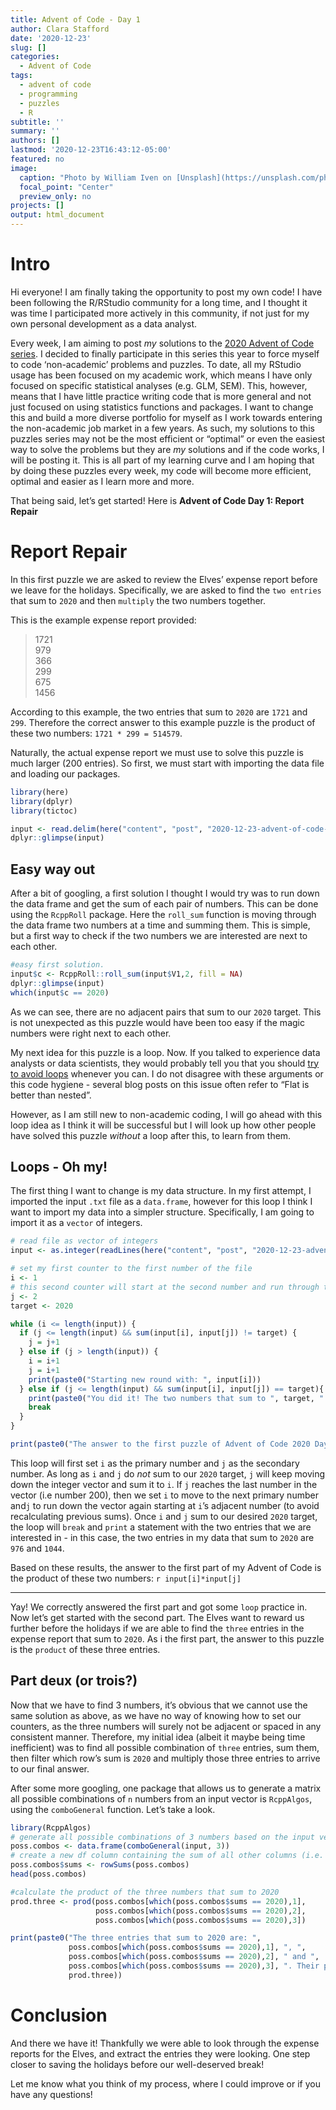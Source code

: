 ```yaml
---
title: Advent of Code - Day 1
author: Clara Stafford
date: '2020-12-23'
slug: []
categories:
  - Advent of Code
tags:
  - advent of code
  - programming
  - puzzles
  - R
subtitle: ''
summary: ''
authors: []
lastmod: '2020-12-23T16:43:12-05:00'
featured: no
image:
  caption: "Photo by William Iven on [Unsplash](https://unsplash.com/photos/jrh5lAq-mIs)"
  focal_point: "Center"
  preview_only: no
projects: []
output: html_document
---
```


# Intro 

Hi everyone! I am finally taking the opportunity to post my own code! I have been following the R/RStudio community for a long time, and I thought it was time I participated more actively in this community, if not just for my own personal development as a data analyst.

Every week, I am aiming to post *my* solutions to the [2020 Advent of Code series](https://adventofcode.com/2020). I decided to finally participate in this series this year to force myself to code 'non-academic' problems and puzzles. To date, all my RStudio usage has been focused on my academic work, which means I have only focused on specific statistical analyses (e.g. GLM, SEM). This, however, means that I have little practice writing code that is more general and not just focused on using statistics functions and packages. I want to change this and build a more diverse portfolio for myself as I work towards entering the non-academic job market in a few years. As such, my solutions to this puzzles series may not be the most efficient or "optimal" or even the easiest way to solve the problems but they are *my* solutions and if the code works, I will be posting it. This is all part of my learning curve and I am hoping that by doing these puzzles every week, my code will become more efficient, optimal and easier as I learn more and more.

That being said, let's get started! Here is **Advent of Code Day 1: Report Repair**

# Report Repair

In this first puzzle we are asked to review the Elves' expense report before we leave for the holidays. Specifically, we are asked to find the `two entries` that sum to `2020` and then `multiply` the two numbers together.

This is the example expense report provided:

> 1721  
979  
366  
299  
675  
1456  

According to this example, the two entries that sum to `2020` are `1721` and `299`. Therefore the correct answer to this example puzzle is the product of these two numbers: `1721 * 299 = 514579`.

Naturally, the actual expense report we must use to solve this puzzle is much larger (200 entries). So first, we must start with importing the data file and loading our packages. 


```r
library(here)
library(dplyr)
library(tictoc)

input <- read.delim(here("content", "post", "2020-12-23-advent-of-code-day-1", "input.txt"), header = FALSE)
dplyr::glimpse(input)
```


## Easy way out

After a bit of googling, a first solution I thought I would try was to run down the data frame and get the sum of each pair of numbers. This can be done using the `RcppRoll` package. Here the `roll_sum` function is moving through the data frame two numbers at a time and summing them. This is simple, but a first way to check if the two numbers we are interested are next to each other.

```r

#easy first solution.
input$c <- RcppRoll::roll_sum(input$V1,2, fill = NA)
dplyr::glimpse(input)
which(input$c == 2020)

```

As we can see, there are no adjacent pairs that sum to our `2020` target. This is not unexpected as this puzzle would have been too easy if the magic numbers were right next to each other.

My next idea for this puzzle is a loop. Now. If you talked to experience data analysts or data scientists, they would probably tell you that you should [try to avoid loops](https://medium.com/python-pandemonium/never-write-for-loops-again-91a5a4c84baf) whenever you can. I do not disagree with these arguments or this code hygiene - several blog posts on this issue often refer to "Flat is better than nested".

However, as I am still new to non-academic coding, I will go ahead with this loop idea as I think it will be successful but I will look up how other people have solved this puzzle *without* a loop after this, to learn from them.

## Loops - Oh my!

The first thing I want to change is my data structure. In my first attempt, I imported the input `.txt` file as a `data.frame`, however for this loop I think I want to import my data into a simpler structure. Specifically, I am going to import it as a `vector` of integers.

```r
# read file as vector of integers
input <- as.integer(readLines(here("content", "post", "2020-12-23-advent-of-code-day-1", "input.txt")))

# set my first counter to the first number of the file
i <- 1
# this second counter will start at the second number and run through the 198 other numbers and sum them to i
j <- 2
target <- 2020

while (i <= length(input)) {
  if (j <= length(input) && sum(input[i], input[j]) != target) {
    j = j+1
  } else if (j > length(input)) {
    i = i+1
    j = i+1
    print(paste0("Starting new round with: ", input[i]))
  } else if (j <= length(input) && sum(input[i], input[j]) == target){
    print(paste0("You did it! The two numbers that sum to ", target, " are ", input[i], " and ", input[j]))
    break
  }
}

print(paste0("The answer to the first puzzle of Advent of Code 2020 Day 1 is: ", input[i]*input[j]))


```

This loop will first set `i` as the primary number and `j` as the secondary number. As long as `i` and `j` do *not* sum to our `2020` target, `j` will keep moving down the integer vector and sum it to `i`. If `j` reaches the last number in the vector (i.e number 200), then we set `i` to move to the next primary number and`j` to run down the vector again starting at `i`'s adjacent number (to avoid recalculating previous sums). Once `i` and `j` sum to our desired `2020` target, the loop will `break` and `print` a statement with the two entries that we are interested in - in this case, the two entries in my data that sum to `2020` are `976` and `1044`.

Based on these results, the answer to the first part of my Advent of Code is the product of these two numbers: `r input[i]*input[j]`

***

Yay! We correctly answered the first part and got some `loop` practice in. Now let's get started with the second part. The Elves want to reward us further before the holidays if we are able to find the `three` entries in the expense report that sum to `2020`. As i the first part, the answer to this puzzle is the `product` of these three entries.

## Part deux (or trois?)

Now that we have to find 3 numbers, it's obvious that we cannot use the same solution as above, as we have no way of knowing how to set our counters, as the three numbers will surely not be adjacent or spaced in any consistent manner. Therefore, my initial idea (albeit it maybe being time inefficient) was to find all possible combination of `three` entries, sum them, then filter which row's sum is `2020` and multiply those three entries to arrive to our final answer.

After some more googling, one package that allows us to generate a matrix all possible combinations of `n` numbers from an input vector is `RcppAlgos`, using the `comboGeneral` function. Let's take a look.

```r
library(RcppAlgos)
# generate all possible combinations of 3 numbers based on the input vector from the problem
poss.combos <- data.frame(comboGeneral(input, 3))
# create a new df column containing the sum of all other columns (i.e. sums of all combinations of three numbers)
poss.combos$sums <- rowSums(poss.combos)
head(poss.combos)

#calculate the product of the three numbers that sum to 2020
prod.three <- prod(poss.combos[which(poss.combos$sums == 2020),1],
                   poss.combos[which(poss.combos$sums == 2020),2],
                   poss.combos[which(poss.combos$sums == 2020),3])

print(paste0("The three entries that sum to 2020 are: ",
             poss.combos[which(poss.combos$sums == 2020),1], ", ",
             poss.combos[which(poss.combos$sums == 2020),2], " and ",
             poss.combos[which(poss.combos$sums == 2020),3], ". Their product is ",
             prod.three))

```

# Conclusion

And there we have it! Thankfully we were able to look through the expense reports for the Elves, and extract the entries they were looking. One step closer to saving the holidays before our well-deserved break!

Let me know what you think of my process, where I could improve or if you have any questions!
